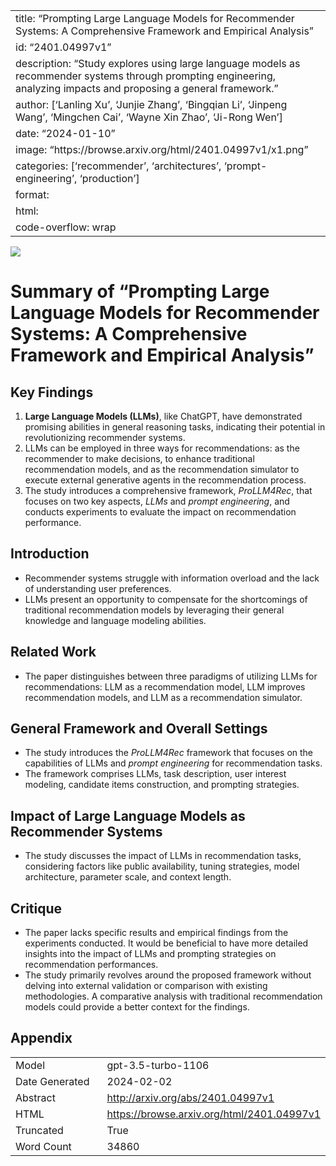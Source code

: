 
---
title: "Prompting Large Language Models for Recommender Systems: A Comprehensive Framework and Empirical Analysis"
id: "2401.04997v1"
description: "Study explores using large language models as recommender systems through prompting engineering, analyzing impacts and proposing a general framework."
author: ['Lanling Xu', 'Junjie Zhang', 'Bingqian Li', 'Jinpeng Wang', 'Mingchen Cai', 'Wayne Xin Zhao', 'Ji-Rong Wen']
date: "2024-01-10"
image: "https://browse.arxiv.org/html/2401.04997v1/x1.png"
categories: ['recommender', 'architectures', 'prompt-engineering', 'production']
format:
  html:
    code-overflow: wrap
---

![](https://browse.arxiv.org/html/2401.04997v1/x1.png)

# Summary of "Prompting Large Language Models for Recommender Systems: A Comprehensive Framework and Empirical Analysis"

## Key Findings
1. **Large Language Models (LLMs)**, like ChatGPT, have demonstrated promising abilities in general reasoning tasks, indicating their potential in revolutionizing recommender systems.
2. LLMs can be employed in three ways for recommendations: as the recommender to make decisions, to enhance traditional recommendation models, and as the recommendation simulator to execute external generative agents in the recommendation process.
3. The study introduces a comprehensive framework, *ProLLM4Rec*, that focuses on two key aspects, *LLMs* and *prompt engineering*, and conducts experiments to evaluate the impact on recommendation performance.

## Introduction
- Recommender systems struggle with information overload and the lack of understanding user preferences.
- LLMs present an opportunity to compensate for the shortcomings of traditional recommendation models by leveraging their general knowledge and language modeling abilities.
  
## Related Work
- The paper distinguishes between three paradigms of utilizing LLMs for recommendations: LLM as a recommendation model, LLM improves recommendation models, and LLM as a recommendation simulator.

## General Framework and Overall Settings
- The study introduces the *ProLLM4Rec* framework that focuses on the capabilities of LLMs and *prompt engineering* for recommendation tasks.
- The framework comprises LLMs, task description, user interest modeling, candidate items construction, and prompting strategies.

## Impact of Large Language Models as Recommender Systems
- The study discusses the impact of LLMs in recommendation tasks, considering factors like public availability, tuning strategies, model architecture, parameter scale, and context length.

## Critique
- The paper lacks specific results and empirical findings from the experiments conducted. It would be beneficial to have more detailed insights into the impact of LLMs and prompting strategies on recommendation performances.
- The study primarily revolves around the proposed framework without delving into external validation or comparison with existing methodologies. A comparative analysis with traditional recommendation models could provide a better context for the findings.

## Appendix

|          |          |
|----------|----------|
| Model     | gpt-3.5-turbo-1106       |
| Date Generated     | 2024-02-02       |
| Abstract | [http://arxiv.org/abs/2401.04997v1](http://arxiv.org/abs/2401.04997v1)        |
| HTML     | [https://browse.arxiv.org/html/2401.04997v1](https://browse.arxiv.org/html/2401.04997v1)       |
| Truncated       | True       |
| Word Count       | 34860       |